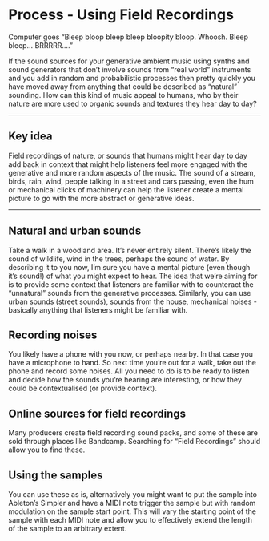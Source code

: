 # Process - Using Field Recordings

Computer goes "Bleep bloop bleep bleep bloopity bloop. Whoosh. Bleep bleep... BRRRRR...."

If the sound sources for your generative ambient music using synths and sound generators that don't involve sounds from "real world" instruments and you add in random and probabilistic processes then pretty quickly you have moved away from anything that could be described as "natural" sounding. How can this kind of music appeal to humans, who by their nature are more used to organic sounds and textures they hear day to day?

------------------------------------------------------------------------

## Key idea {.unnumbered}

Field recordings of nature, or sounds that humans might hear day to day add back in context that might help listeners feel more engaged with the generative and more random aspects of the music. The sound of a stream, birds, rain, wind, people talking in a street and cars passing, even the hum or mechanical clicks of machinery can help the listener create a mental picture to go with the more abstract or generative ideas.

------------------------------------------------------------------------

## Natural and urban sounds

Take a walk in a woodland area. It's never entirely silent. There's likely the sound of wildlife, wind in the trees, perhaps the sound of water. By describing it to you now, I'm sure you have a mental picture (even though it's sound!) of what you might expect to hear. The idea that we're aiming for is to provide some context that listeners are familiar with to counteract the "unnatural" sounds from the generative processes. Similarly, you can use urban sounds (street sounds), sounds from the house, mechanical noises - basically anything that listeners might be familiar with.

## Recording noises

You likely have a phone with you now, or perhaps nearby. In that case you have a microphone to hand. So next time you're out for a walk, take out the phone and record some noises. All you need to do is to be ready to listen and decide how the sounds you're hearing are interesting, or how they could be contextualised (or provide context). 

## Online sources for field recordings

Many producers create field recording sound packs, and some of these are sold through places like Bandcamp. Searching for "Field Recordings" should allow you to find these.

## Using the samples

You can use these as is, alternatively you might want to put the sample into Ableton's Simpler and have a MIDI note trigger the sample but with random modulation on the sample start point. This will vary the starting point of the sample with each MIDI note and allow you to effectively extend the length of the sample to an arbitrary extent. 